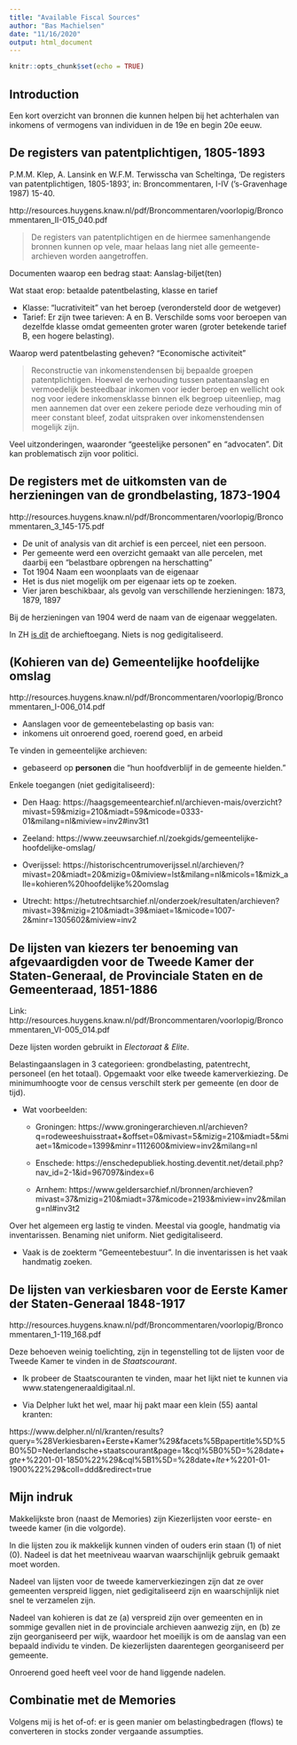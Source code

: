 ```yaml
---
title: "Available Fiscal Sources"
author: "Bas Machielsen"
date: "11/16/2020"
output: html_document
---
```


```r
knitr::opts_chunk$set(echo = TRUE)
```

## Introduction

Een kort overzicht van bronnen die kunnen helpen bij het achterhalen van inkomens of vermogens van individuen in de 19e en begin 20e eeuw. 

## De registers van patentplichtigen, 1805-1893


P.M.M. Klep, A. Lansink en W.F.M. Terwisscha van Scheltinga, 'De registers van patentplichtigen, 1805-1893', in: Broncommentaren, I-IV ('s-Gravenhage 1987) 15-40.

http://resources.huygens.knaw.nl/pdf/Broncommentaren/voorlopig/Broncommentaren_II-015_040.pdf

> De registers van  patentplichtigen  en de hiermee samenhangende  bronnen  kunnen  op  vele,  maar  helaas  lang  niet  alle  gemeente-archieven  worden   aangetroffen. 

Documenten waarop een bedrag staat: Aanslag-biljet(ten)

Wat staat erop: betaalde patentbelasting, klasse en tarief 

  - Klasse: "lucrativiteit" van het beroep (verondersteld door de wetgever)
  - Tarief: Er zijn twee tarieven: A en B. Verschilde soms voor beroepen van dezelfde klasse omdat gemeenten groter waren (groter betekende tarief B, een hogere belasting). 

Waarop werd patentbelasting geheven? "Economische activiteit"

> Reconstructie  van  inkomenstendensen  bij  bepaalde  groepen  patentplichtigen.  Hoewel  de  verhouding  tussen  patentaanslag  en  vermoedelijk  besteedbaar  inkomen  voor  ieder  beroep  en  wellicht  ook  nog  voor  iedere  inkomensklasse  binnen  elk begroep  uiteenliep,  mag men aannemen  dat over een zekere periode  deze verhouding min  of meer  constant  bleef,  zodat  uitspraken  over  inkomenstendensen   mogelijk   zijn.

Veel uitzonderingen, waaronder "geestelijke personen" en "advocaten". Dit kan problematisch zijn voor politici. 

## De registers met de uitkomsten  van  de herzieningen  van de  grondbelasting,  1873-1904

http://resources.huygens.knaw.nl/pdf/Broncommentaren/voorlopig/Broncommentaren_3_145-175.pdf

- De unit of analysis van dit archief is een perceel, niet een persoon.
- Per gemeente werd een overzicht gemaakt van alle percelen, met daarbij een "belastbare opbrengen na herschatting"
- Tot 1904 Naam een woonplaats van de eigenaar
- Het is dus niet mogelijk om per eigenaar iets op te zoeken. 
- Vier jaren beschikbaar, als gevolg van verschillende herzieningen: 1873, 1879, 1897

Bij de herzieningen van 1904 werd de naam van de eigenaar weggelaten. 

In ZH [is dit](https://www.nationaalarchief.nl/onderzoeken/archief/3.06.25?query=De%20registers%20met%20de%20uitkomsten%20van%20de%20herzieningen%20van%20de%20grondbelasting&search-type=description) de archieftoegang. Niets is nog gedigitaliseerd. 

## (Kohieren van de) Gemeentelijke hoofdelijke omslag

http://resources.huygens.knaw.nl/pdf/Broncommentaren/voorlopig/Broncommentaren_I-006_014.pdf 

 - Aanslagen voor de gemeentebelasting op basis van:
  - inkomens uit onroerend goed, roerend goed, en arbeid
  
Te vinden in gemeentelijke archieven:

  - gebaseerd op **personen** die "hun hoofdverblijf in de gemeente hielden."
  
Enkele toegangen (niet gedigitaliseerd):

- Den Haag: https://haagsgemeentearchief.nl/archieven-mais/overzicht?mivast=59&mizig=210&miadt=59&micode=0333-01&milang=nl&miview=inv2#inv3t1 

- Zeeland: https://www.zeeuwsarchief.nl/zoekgids/gemeentelijke-hoofdelijke-omslag/ 

- Overijssel: https://historischcentrumoverijssel.nl/archieven/?mivast=20&miadt=20&mizig=0&miview=lst&milang=nl&micols=1&mizk_alle=kohieren%20hoofdelijke%20omslag 

- Utrecht: https://hetutrechtsarchief.nl/onderzoek/resultaten/archieven?mivast=39&mizig=210&miadt=39&miaet=1&micode=1007-2&minr=1305602&miview=inv2


## De  lijsten  van  kiezers  ter  benoeming  van   afgevaardigden   voor  de  Tweede  Kamer  der  Staten-Generaal,  de  Provinciale  Staten  en  de  Gemeenteraad,   1851-1886

Link: http://resources.huygens.knaw.nl/pdf/Broncommentaren/voorlopig/Broncommentaren_VI-005_014.pdf

Deze lijsten worden gebruikt in _Electoraat & Elite_. 

Belastingaanslagen in 3 categorieen: grondbelasting, patentrecht, personeel (en het totaal). Opgemaakt voor elke tweede kamerverkiezing. De minimumhoogte voor de census verschilt sterk per gemeente (en door de tijd). 

- Wat voorbeelden:
  
  - Groningen: https://www.groningerarchieven.nl/archieven?q=rodeweeshuisstraat+&offset=0&mivast=5&mizig=210&miadt=5&miaet=1&micode=1399&minr=1112600&miview=inv2&milang=nl
  
  - Enschede: https://enschedepubliek.hosting.deventit.net/detail.php?nav_id=2-1&id=967097&index=6
  
  - Arnhem: https://www.geldersarchief.nl/bronnen/archieven?mivast=37&mizig=210&miadt=37&micode=2193&miview=inv2&milang=nl#inv3t2 
  
  
Over het algemeen erg lastig te vinden. Meestal via google, handmatig via inventarissen. Benaming niet uniform. Niet gedigitaliseerd. 

- Vaak is de zoekterm "Gemeentebestuur". In die inventarissen is het vaak handmatig zoeken. 
  

## De lijsten van verkiesbaren voor de Eerste Kamer der Staten-Generaal 1848-1917

http://resources.huygens.knaw.nl/pdf/Broncommentaren/voorlopig/Broncommentaren_1-119_168.pdf

Deze behoeven weinig toelichting, zijn in tegenstelling tot de lijsten voor de Tweede Kamer te vinden in de _Staatscourant_. 

- Ik probeer de Staatscouranten te vinden, maar het lijkt niet te kunnen via www.statengeneraaldigitaal.nl. 

- Via Delpher lukt het wel, maar hij pakt maar een klein (55) aantal kranten:

https://www.delpher.nl/nl/kranten/results?query=%28Verkiesbaren+Eerste+Kamer%29&facets%5Bpapertitle%5D%5B0%5D=Nederlandsche+staatscourant&page=1&cql%5B0%5D=%28date+_gte_+%2201-01-1850%22%29&cql%5B1%5D=%28date+_lte_+%2201-01-1900%22%29&coll=ddd&redirect=true 


## Mijn indruk

Makkelijkste bron (naast de Memories) zijn Kiezerlijsten voor eerste- en tweede kamer (in die volgorde). 

In die lijsten zou ik makkelijk kunnen vinden of ouders erin staan (1) of niet (0). Nadeel is dat het meetniveau waarvan waarschijnlijk gebruik gemaakt moet worden. 

Nadeel van lijsten voor de tweede kamerverkiezingen zijn dat ze over gemeenten verspreid liggen, niet gedigitaliseerd zijn en waarschijnlijk niet snel te verzamelen zijn. 

Nadeel van kohieren is dat ze (a) verspreid zijn over gemeenten en in sommige gevallen niet in de provinciale archieven aanwezig zijn, en (b) ze zijn georganiseerd per wijk, waardoor het moeilijk is om de aanslag van een bepaald individu te vinden. De kiezerlijsten daarentegen georganiseerd per gemeente. 

Onroerend goed heeft veel voor de hand liggende nadelen. 


## Combinatie met de Memories

Volgens mij is het of-of: er is geen manier om belastingbedragen (flows) te converteren in stocks zonder vergaande assumpties. 